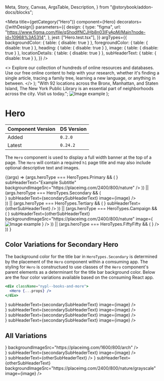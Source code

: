   Meta,
  Story,
  Canvas,
  ArgsTable,
  Description,
} from "@storybook/addon-docs/blocks";


<Meta
  title={getCategory("Hero")}
  component={Hero}
  decorators={[withDesign]}
  parameters={{
    design: {
      type: "figma",
      url:
        "https://www.figma.com/file/qShodlfNCJHb8n03IFyApM/Main?node-id=10968%3A5314",
    },
    jest: ["Hero.test.tsx"],
  }}
  argTypes={{
    backgroundColor: { table: { disable: true } },
    foregroundColor: { table: { disable: true } },
    heading: { table: { disable: true } },
    image: { table: { disable: true } },
    locationDetails: { table: { disable: true } },
    subHeaderText: { table: { disable: true } },
  }}
/>

  <>
    Explore our collection of hundreds of online resources and databases. Use
    our free online content to help with your research, whether it's finding a
    single article, tracing a family tree, learning a new language, or anything
    in between.
  </>
);
  "With 92 locations across the Bronx, Manhattan, and Staten Island, The New York Public Library is an essential part of neighborhoods across the city. Visit us today.";
  <Image src="https://placeimg.com/800/400/animals" alt="Image example" />
);

# Hero

| Component Version | DS Version |
| ----------------- | ---------- |
| Added             | `0.2.0`    |
| Latest            | `0.24.2`   |

<Description of={Hero} />

The `Hero` component is used to display a full width banner at the top of a page.
The `Hero` will contain a required `h1` page title and may also include optional
descriptive text and images.

<Canvas withToolbar>
  <Story
    name="Hero Props"
    args={{
      heroType: HeroTypes.Campaign,
    }}
  >
    {(args) =>
      (args.heroType === HeroTypes.Primary && (
        <Hero
          {...args}
          heading={
            <Heading level={HeadingLevels.One} id="1" text="Hero Primary" />
          }
          subHeaderText="Example Subtitle"
          backgroundImageSrc="https://placeimg.com/2400/800/nature"
        />
      )) ||
      (args.heroType === HeroTypes.Secondary && (
        <div className="nypl--books-and-more">
          <Hero
            {...args}
            heading={
              <Heading level={HeadingLevels.One} id="1" text="Hero Secondary" />
            }
            subHeaderText={secondarySubHeaderText}
            image={image}
          />
        </div>
      )) ||
      (args.heroType === HeroTypes.Tertiary && (
        <Hero
          {...args}
          heading={
            <Heading level={HeadingLevels.One} id="1" text="Hero Tertiary" />
          }
          subHeaderText={otherSubHeaderText}
        />
      )) ||
      (args.heroType === HeroTypes.Campaign && (
        <Hero
          {...args}
          heading={
            <Heading level={HeadingLevels.One} id="1" text="Hero Campaign" />
          }
          subHeaderText={otherSubHeaderText}
          backgroundImageSrc="https://placeimg.com/2400/800/nature"
          image={
            <Image
              src="https://placeimg.com/800/400/animals"
              alt="Image example"
            />
          }
        />
      )) ||
      (args.heroType === HeroTypes.FiftyFifty && (
        <Hero
          {...args}
          subHeaderText={otherSubHeaderText}
          image={
            <Image
              src="https://placeimg.com/600/200/animals"
              alt="Image example"
            />
          }
        />
      ))
    }
  </Story>
</Canvas>

<ArgsTable story="Hero Props" />

## Color Variations for Secondary Hero

The background color for the title bar in `HeroTypes.Secondary` is determined
by the placement of the `Hero` component within a comsuming app. The styling for
`Hero` is constructued to use classes of the `Hero` component's parent elements
as a determinant for the title bar background color. Below are the four color
variations available based on the consuming React app.

```jsx
<div className="nypl--books-and-more">
  <Hero {...props} />
</div>
```

<Canvas>
  <Story name="Color Variations for Secondary Hero">
    <VStack spacing={10} align="stretch">
      <Heading
        level={HeadingLevels.Two}
        text="nypl--books-and-more"
        id="books-heading"
      />
      <div className="nypl--books-and-more">
        <Hero
          heroType={HeroTypes.Secondary}
          heading={
            <Heading
              level={HeadingLevels.One}
              id="books-hero"
              text="Books and More"
            />
          }
          subHeaderText={secondarySubHeaderText}
          image={image}
        />
      </div>
      <Heading
        level={HeadingLevels.Two}
        text="nypl--locations"
        id="location-heading"
      />
      <div className="nypl--locations">
        <Hero
          heroType={HeroTypes.Secondary}
          heading={
            <Heading
              level={HeadingLevels.One}
              id="locations-hero"
              text="Locations"
            />
          }
          subHeaderText={secondarySubHeaderText}
          image={image}
        />
      </div>
      <Heading
        level={HeadingLevels.Two}
        text="nypl--research"
        id="research-heading"
      />
      <div className="nypl--research">
        <Hero
          heroType={HeroTypes.Secondary}
          heading={
            <Heading
              level={HeadingLevels.One}
              id="research-hero"
              text="Research"
            />
          }
          subHeaderText={secondarySubHeaderText}
          image={image}
        />
      </div>
      <Heading
        level={HeadingLevels.Two}
        text="nypl--whats-on"
        id="whats-on-heading"
      />
      <div className="nypl--whats-on">
        <Hero
          heroType={HeroTypes.Secondary}
          heading={
            <Heading
              level={HeadingLevels.One}
              id="whats-on-hero"
              text="What's On"
            />
          }
          subHeaderText={secondarySubHeaderText}
          image={image}
        />
      </div>
    </VStack>
  </Story>
</Canvas>

## All Variations

<Canvas>
  <DSProvider>
    <VStack spacing={10} align="stretch">
      <Heading level={HeadingLevels.Two} text="Primary" id="primary-heading" />
      <Hero
        heroType={HeroTypes.Primary}
        heading={
          <Heading
            level={HeadingLevels.One}
            id="primary-hero"
            text="Hero Primary"
          />
        }
        backgroundImageSrc="https://placeimg.com/1600/800/arch"
      />
      <Heading
        level={HeadingLevels.Two}
        text="Secondary"
        id="secondary-heading"
      />
      <div className="nypl--locations">
        <Hero
          heroType={HeroTypes.Secondary}
          heading={
            <Heading
              level={HeadingLevels.One}
              id="secondary-hero"
              text="Hero Secondary"
            />
          }
          subHeaderText={secondarySubHeaderText}
          image={image}
        />
      </div>
      <Heading
        level={HeadingLevels.Two}
        text="Tertiary"
        id="tertiary-heading"
      />
      <Hero
        heroType={HeroTypes.Tertiary}
        heading={
          <Heading
            level={HeadingLevels.One}
            id="tertiary-hero"
            text="Hero Tertiary"
          />
        }
        subHeaderText={otherSubHeaderText}
      />
      <Heading
        level={HeadingLevels.Two}
        text="Campaign"
        id="campaign-heading"
      />
      <Hero
        heroType={HeroTypes.Campaign}
        heading={
          <Heading
            level={HeadingLevels.One}
            id="campaign-hero"
            text="Hero Campaign"
          />
        }
        subHeaderText={otherSubHeaderText}
        backgroundImageSrc="https://placeimg.com/2400/800/nature/grayscale"
        image={image}
      />
      <Box marginTop="30px" />
      <Heading
        level={HeadingLevels.Two}
        text="FiftyFifty"
        id="fiftyfifty-heading"
      />
      <Hero
        heroType={HeroTypes.FiftyFifty}
        subHeaderText={otherSubHeaderText}
        image={image}
      />
    </VStack>
  </DSProvider>
</Canvas>
